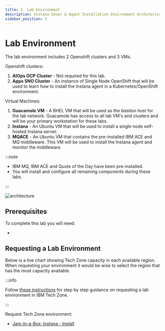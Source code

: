 ```yaml
---
title: 2. Lab Environment
description: Instana Sever & Agent Installation Environment Architecture
sidebar_position: 2
---
```



# Lab Environment

The lab environment includes 2 Openshift clusters and 3 VMs.

Openshift clusters:

1. **AIOps OCP Cluster** - Not required for this lab.
2. **Apps SNO Cluster** - An instance of Single Node OpenShift that will be used
   to learn how to install the Instana agent in a Kubernetes/OpenShift
   environment.

Virtual Machines:

1. **Guacamole VM** - A RHEL VM that will be used as the _bastion host_ for the
   lab network. Guacamole has access to all lab VM's and clusters and will be
   your primary workstation for these labs.
2. **Instana** - An Ubuntu VM that will be used to install a single node
   self-hosted Instana server.
3. **MQACE** - An Ubuntu VM that contains the pre-installed IBM ACE and MQ
   middleware. This VM will be used to install the Instana agent and monitor the
   middleware.

:::note

- IBM MQ, IBM ACE and Quote of the Day have been pre-installed.
- You will install and configure all remaining components during these labs.

:::

![architecture](images/architecture-instana.png)

## Prerequisites

To complete this lab you will need:

- <LicenseInfo requiredWhen="during lab" />

## Requesting a Lab Environment


Below is a live chart showing Tech Zone capacity in each available region. When
requesting your environment it would be wise to select the region that has the
most capacity available.

<TechZoneStatus />

:::info

Follow
[these instructions](/waiops-tech-jam/labs/jam-in-a-box/#requesting-a-lab-environment)
for step by step guidance on requesting a lab environment in IBM Tech Zone.

:::

Request Tech Zone environment:

- [Jam-in-a-Box: Instana - Install](https://techzone.ibm.com/my/reservations/create/649cd328fc016400174bed25)
